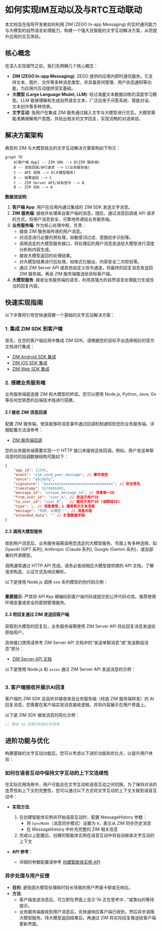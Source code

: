# 如何实现IM互动以及与RTC互动联动

本文档旨在指导开发者如何利用 ZIM (ZEGO In-app Messaging) 的实时通讯能力与大模型的自然语言处理能力，构建一个强大且智能的文字互动解决方案，从而提升应用的交互体验。

## 核心概念

在深入实现细节之前，我们先明确几个核心概念：

-   **ZIM (ZEGO In-app Messaging)**: ZEGO 提供的应用内即时通讯服务。它支持文本、图片、文件等多种消息类型，并具备房间管理、用户状态通知等功能，为应用内互动提供坚实基础。
-   **大模型 (Large Language Model, LLM)**: 经过海量文本数据训练的深度学习模型。LLM 能够理解和生成自然语言文本，广泛应用于问答系统、智能对话、文本创作等多种场景。
-   **文字互动**: 指用户在集成 ZIM 服务通过输入文字与大模型进行交互。大模型需能准确理解用户意图，并给出相关的文字回复，实现流畅的对话体验。

## 解决方案架构

典型的 ZIM 与大模型结合的文字互动解决方案架构如下所示：

```mermaid
graph TD
    A[客户端 App] -- ZIM SDK --> B(ZIM 服务端)
    B -- 消息回调/API请求 --> C(业务服务端)
    C -- API 调用 --> D(大模型服务)
    D -- 结果返回 --> C
    C -- ZIM Server API/自有信令 --> B
    B -- ZIM SDK --> A
```

**数据流说明:**

1.  **客户端 App**: 用户在应用内通过集成的 ZIM SDK 发送文字消息。
2.  **ZIM 服务端**: 接收并处理来自客户端的消息。随后，通过消息回调或 API 请求的方式，将用户消息安全、可靠地传递给业务服务端。
3.  **业务服务端**: 作为核心处理中枢，负责：
    *   接收 ZIM 服务端传递的用户消息。
    *   对消息进行必要的预处理，如敏感词过滤、意图初步识别等。
    *   调用选定的大模型服务接口，将处理后的用户消息发送给大模型进行深度分析和内容生成。
    *   接收大模型返回的处理结果。
    *   对大模型结果进行后处理，如格式化输出、内容安全二次校验等。
    *   通过 ZIM Server API 或其他自定义信令通道，将最终的回复消息发送回 ZIM 服务端，再由 ZIM 服务端推送给目标客户端。
4.  **大模型服务**: 接收业务服务端的请求，利用其强大的自然语言处理能力生成恰当的回复内容。

## 快速实现指南

以下步骤将引导您快速搭建一个基础的文字互动解决方案：

### 1. 集成 ZIM SDK 到客户端

首先，在您的客户端应用中集成 ZIM SDK。请根据您的目标平台选择相应的官方文档进行集成：

-   [ZIM Android SDK 集成](https://doc-zh.zego.im/article/13591)
-   [ZIM iOS SDK 集成](https://doc-zh.zego.im/article/13592)
-   [ZIM Web SDK 集成](https://doc-zh.zego.im/article/13593)

### 2. 搭建业务服务端

业务服务端是连接 ZIM 和大模型的桥梁。您可以使用 Node.js, Python, Java, Go 等任何您熟悉的后端技术栈进行搭建。

#### 2.1 接收 ZIM 消息回调

配置 ZIM 服务端，使其能够将消息事件通过回调机制通知到您的业务服务端。详细配置方法请参考：

-   [ZIM 服务端回调](https://doc-zh.zego.im/article/13600)

您的业务服务端需要实现一个 HTTP 接口来接收这些回调。例如，用户发送单聊消息时的回调数据结构可能如下：

```json title="ZIM 消息回调示例 (单聊文本消息)"
{
    "app_id": 12345,
    "event": "zim_send_peer_message", // 事件类型
    "nonce": "abcdefg",
    "signature": "xxxxxxxxxxxxxxxxxxxxxxxxxxxxxxxx", // 安全签名
    "timestamp": 1678886400,
    "message_id": "unique_message_id", // 消息唯一ID
    "from_user_id": "user_A", // 发送方用户ID
    "to_user_id": "user_B",   // 接收方用户ID (或群组ID)
    "type": 1, // 消息类型，1 通常表示文本消息
    "message": "你好，大模型！", // 消息内容
    "extended_data": "" // 扩展数据字段
}
```

#### 2.2 调用大模型服务

收到用户消息后，业务服务端需调用您选定的大模型服务。市面上有多种选择，如 OpenAI (GPT 系列), Anthropic (Claude 系列), Google (Gemini 系列)，或自部署的开源模型。

调用通常通过 HTTP API 完成。请务必查阅相应大模型提供商的 API 文档，了解请求构造、认证方式及响应解析。

以下是使用 Node.js 调用 xxx 系列模型的伪代码示例：

```javascript title="Node.js 调用 xxx大模型 API 示例"
```

**重要提示**: 严禁将 API Key 硬编码到客户端代码或提交到公开代码仓库。推荐使用环境变量或安全的密钥管理服务。

#### 2.3 将回复通过 ZIM 发送回客户端

获取到大模型的回复后，业务服务端需使用 ZIM Server API 将此回复消息发送给原始用户。

具体接口使用请参考 ZIM Server API 文档中的“发送单聊消息”或“发送群组消息”部分：

-   [ZIM Server API 文档](https://doc-zh.zego.im/article/13601)

以下是使用 Node.js 和 `axios` 通过 ZIM Server API 发送消息的示例：

```javascript title="Node.js"
```

### 3. 客户端接收并展示AI回复

客户端的 ZIM SDK 会监听并接收来自业务服务端（经由 ZIM 服务端转发）的 AI 回复消息。您需要在客户端实现消息接收逻辑，并将内容展示在用户界面上。

以下是 ZIM SDK 接收消息的简化示例：

```javascript title="Web"
// 假设 zg 实例已初始化并登录
```

## 进阶功能与优化

构建基础的文字互动功能后，您可以考虑以下进阶功能和优化点，以提升用户体验：

### 如何在语音互动中保持文字互动的上下文连续性

在实际应用场景中，用户可能会在文字互动和语音互动之间切换。为了保持对话的连贯性和上下文的完整性，您可以通过以下方式将文字互动的上下文关联到语音互动中：

-   **实现方法**:
    1. 在创建智能体实例并开始语音互动时，配置 MessageHistory 参数：
       - 将 `SyncMode`（消息同步模式）设置为 `0`，表示从 ZIM 同步历史消息
       - 在 MessageHistory 中补充完整的 ZIM 相关信息
    2. 完成以上配置后，创建的智能体实例在语音互动中将自动继承文字互动的上下文

-   **API 参考**：
    - 详细的参数配置请参考 [创建智能体实例 API](https://doc-zh.zego.im/aiagent-server/api-reference/agent-instance-management/create-agent-instance)

### 异步处理与用户反馈

-   **目的**: 避免因大模型处理耗时较长导致的用户界面卡顿或无响应。
-   **方法**:
    -   客户端发送消息后，可立即在界面上显示“AI 正在思考中…”或类似的等待提示。
    -   业务服务端接收到用户消息后，先快速响应客户端已收到，然后异步调用大模型服务。待大模型返回结果后，再通过 ZIM 将实际回复推送给客户端更新界面。

